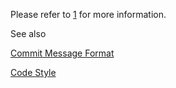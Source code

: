 Please refer to [https://github.com/tianocore/edk2/blob/master/Readme.md] for more information.

See also

[[Commit Message Format]]

[[Code Style]]
